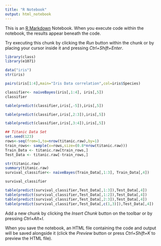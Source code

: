 ---
title: "R Notebook"
output: html_notebook
---

This is an [R Markdown](http://rmarkdown.rstudio.com) Notebook. When you execute code within the notebook, the results appear beneath the code. 

Try executing this chunk by clicking the *Run* button within the chunk or by placing your cursor inside it and pressing *Ctrl+Shift+Enter*. 

```{r}
library(class)
library(e1071)

data("iris")
str(iris)

pairs(iris[1:4],main="Iris Data correlation",col=iris$Species)

classifier<- naiveBayes(iris[,1:4], iris[,5])
classifier
```
```{r}
table(predict(classifier,iris[,-5]),iris[,5])

table(predict(classifier,iris[,2:3]),iris[,5])

table(predict(classifier,iris[,3:4]),iris[,5])

```
```{r}
## Titanic Data Set
set.seed(123)
rows<-seq(from=1,to=nrow(titanic.raw),by=1)
train_rows<- sample(x=rows,size=(0.8*nrow(titanic.raw)))
Train_Data <- titanic.raw[train_rows,]
Test_Data <- titanic.raw[-train_rows,]

str(titanic.raw)
summary(titanic.raw)
survival_classifier<- naiveBayes(Train_Data[,1:3], Train_Data[,4])

survival_classifier

table(predict(survival_classifier,Test_Data[,1:3]),Test_Data[,4])
table(predict(survival_classifier,Test_Data[,1:2]),Test_Data[,4])
table(predict(survival_classifier,Test_Data[,2:3]),Test_Data[,4])
table(predict(survival_classifier,Test_Data[,c(1,3)]),Test_Data[,4])
```

Add a new chunk by clicking the *Insert Chunk* button on the toolbar or by pressing *Ctrl+Alt+I*.

When you save the notebook, an HTML file containing the code and output will be saved alongside it (click the *Preview* button or press *Ctrl+Shift+K* to preview the HTML file).
